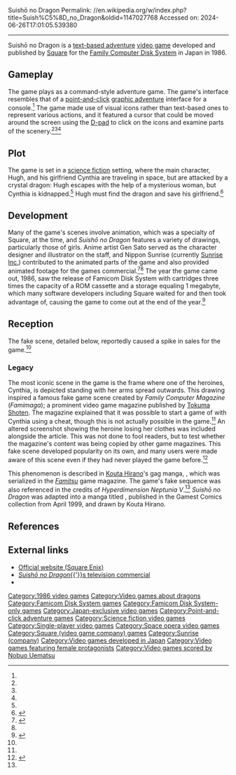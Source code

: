 Suishō no Dragon
Permalink: //en.wikipedia.org/w/index.php?title=Suish%C5%8D_no_Dragon&oldid=1147027768
Accessed on: 2024-06-26T17:01:05.539380



------
Suishō no Dragon
{{Infobox video game
| title = Suishō no Dragon
| image = Suisho no Dragon boxart.png
| caption = 
| developer = [[Square (video game company)|Square]]
| publisher = Square
| designer = 
| composer = [[Nobuo Uematsu]]
| released=  {{vgrelease|JP|December 15, 1986}}
| genre = [[Adventure game|Adventure]]
| modes = [[Single-player]]
| platforms = [[Family Computer Disk System]]
}}
{{nihongo|'''''Suishō no Dragon'''''|水晶の龍|suishō no doragon|extra=lit. "The Quartz Dragon" or "Crystal Dragon"}} is a [[Text-based adventure game|text-based adventure]] [[video game]] developed and published by [[Square (video game company)|Square]] for the [[Family Computer Disk System]] in Japan in 1986.

==Gameplay==
The game plays as a command-style adventure game. The game's interface resembles that of a [[point-and-click]] [[graphic adventure]] interface for a console.<ref name=crystal/> The game made use of visual icons rather than text-based ones to represent various actions, and it featured a cursor that could be moved around the screen using the [[D-pad]] to click on the icons and examine parts of the scenery.<ref name=Square-Enix/><ref name=ITMedia/><ref name=crystal/>

==Plot==
The game is set in a [[science fiction]] setting, where the main character, Hugh, and his girlfriend Cynthia are traveling in space, but are attacked by a crystal dragon: Hugh escapes with the help of a mysterious woman, but Cynthia is kidnapped.<ref name=crystal/> Hugh must find the dragon and save his girlfriend.<ref name=crystal>{{cite web|url=http://www.hardcoregaming101.net/suishou-no-dragon/|publisher=Hard Core Gaming 101|access-date=April 20, 2020|date=April 29, 2018|author=Kalata, Kurt|title=Suishou no Dragon}}</ref>

==Development==
Many of the game's scenes involve animation, which was a specialty of Square, at the time, and ''Suishō no Dragon'' features a variety of drawings, particularly those of girls. Anime artist Gen Sato served as the character designer and illustrator on the staff, and Nippon Sunrise (currently [[Sunrise (company)|Sunrise Inc.]]) contributed to the animated parts of the game and also provided animated footage for the games commercial.<ref name=Square-Enix>{{cite web |url=http://www.square-enix.com/jp/archive/suisho_no_dragon/ |title=水晶の龍 - SQUARE ENIX |publisher=Square Enix Japan |access-date=2008-05-26}}</ref><ref name=crystal/> The year the game came out, 1986, saw the release of Famicom Disk System with cartridges three times the capacity of a ROM cassette and a storage equaling 1 megabyte, which many software developers including Square waited for and then took advantage of, causing the game to come out at the end of the year.<ref name=ram>{{cite web|url=https://nlab.itmedia.co.jp/games/articles/1007/12/news010.html|access-date=June 1, 2020|date=July 12, 2010|title= ゲイムマンの「レトロゲームが大好きだ」：ファミコン初期のナイスボート「ミシシッピー殺人事件」 (1/3)|author= ゲイムマン|publisher=ITmedia}}</ref>

==Reception==
The fake scene, detailed below, reportedly caused a spike in sales for the game.<ref name=crystal/>

===Legacy===
The most iconic scene in the game is the frame where one of the heroines, Cynthia, is depicted standing with her arms spread outwards. This drawing inspired a famous fake game scene created by ''Family Computer Magazine'' (''Famimaga''); a prominent video game magazine published by [[Tokuma Shoten]]. The magazine explained that it was possible to start a game of {{nihongo|''yakyuken''|野球拳|extra=strip [[rock-paper-scissors]]}} with Cynthia using a cheat, though this is not actually possible in the game.<ref name=crystal/> An altered screenshot showing the heroine losing her clothes was included alongside the article. This was not done to fool readers, but to test whether the magazine's content was being copied by other game magazines. This fake scene developed popularity on its own, and many users were made aware of this scene even if they had never played the game before.<ref name=ITMedia>{{cite web |url=http://plusd.itmedia.co.jp/games/articles/0608/22/news023.html |title=やーきゅーうー、すーるなら!? 「水晶の龍（ドラゴン）」 |publisher=ITMedia |date=2006-08-22 |access-date=2008-05-26}}</ref> 

This phenomenon is described in [[Kouta Hirano]]'s gag manga, {{nihongo|''Susume!! Seigaku Dennou Kenkyūbu''|進め!!聖学電脳研究部}}, which was serialized in the ''[[Famitsu]]'' game magazine. The game's fake sequence was also referenced in the credits of ''Hyperdimension Neptunia V''.<ref name=crystal/> ''Suishō no Dragon'' was adapted into a manga titled {{nihongo|''Susume!! Seigaku Dennou Kenkyuubu''|進め！！静学電脳研究部|Shiawase no katachi}}, published in the Gamest Comics collection from April 1999, and drawn by Kouta Hirano.

==References==
{{reflist}}

==External links==
* [http://www.square-enix.com/jp/archive/suisho_no_dragon/ Official website (Square Enix)] {{in lang|ja}}
* [http://gameads.gamepressure.com/tv_game_commercial.asp?ID=4472 ''Suishō no Dragon''{{'}}s television commercial]
* {{moby_game|id=/suish-no-dragon}}

{{DEFAULTSORT:Suisho no Dragon}}

[[Category:1986 video games]]
[[Category:Video games about dragons]]
[[Category:Famicom Disk System games]]
[[Category:Famicom Disk System-only games]]
[[Category:Japan-exclusive video games]]
[[Category:Point-and-click adventure games]]
[[Category:Science fiction video games]]
[[Category:Single-player video games]]
[[Category:Space opera video games]]
[[Category:Square (video game company) games]]
[[Category:Sunrise (company)]]
[[Category:Video games developed in Japan]]
[[Category:Video games featuring female protagonists]]
[[Category:Video games scored by Nobuo Uematsu]]